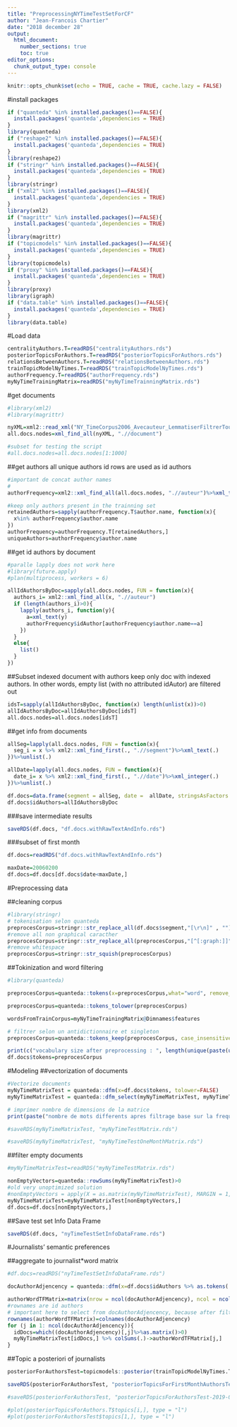 ```yaml
---
title: "PreprocessingNYTimeTestSetForCF"
author: "Jean-Francois Chartier"
date: "2018 december 28"
output: 
  html_document:
    number_sections: true
    toc: true
editor_options: 
  chunk_output_type: console
---
```



```r
knitr::opts_chunk$set(echo = TRUE, cache = TRUE, cache.lazy = FALSE)
```


#install packages
```r
if ("quanteda" %in% installed.packages()==FALSE){
  install.packages('quanteda',dependencies = TRUE)
}
library(quanteda)
if ("reshape2" %in% installed.packages()==FALSE){
  install.packages('quanteda',dependencies = TRUE)
}
library(reshape2)
if ("stringr" %in% installed.packages()==FALSE){
  install.packages('quanteda',dependencies = TRUE)
}
library(stringr)
if ("xml2" %in% installed.packages()==FALSE){
  install.packages('quanteda',dependencies = TRUE)
}
library(xml2)
if ("magrittr" %in% installed.packages()==FALSE){
  install.packages('quanteda',dependencies = TRUE)
}
library(magrittr)
if ("topicmodels" %in% installed.packages()==FALSE){
  install.packages('quanteda',dependencies = TRUE)
}
library(topicmodels)
if ("proxy" %in% installed.packages()==FALSE){
  install.packages('quanteda',dependencies = TRUE)
}
library(proxy)
library(igraph)
if ("data.table" %in% installed.packages()==FALSE){
  install.packages('quanteda',dependencies = TRUE)
}
library(data.table)

```


#Load data
```r
centralityAuthors.T=readRDS("centralityAuthors.rds")
posteriorTopicsForAuthors.T=readRDS("posteriorTopicsForAuthors.rds")
relationsBetweenAuthors.T=readRDS("relationsBetweenAuthors.rds")
trainTopicModelNyTimes.T=readRDS("trainTopicModelNyTimes.rds")
authorFrequency.T=readRDS("authorFrequency.rds")
myNyTimeTrainingMatrix=readRDS("myNyTimeTrainningMatrix.rds")
```

#get documents
```r
#library(xml2)
#library(magrittr)

nyXML=xml2::read_xml("NY_TimeCorpus2006_Avecauteur_LemmatiserFiltrerToutSaufNomAdjVerbe_formatJFC.xml", encoding="ANSI")
all.docs.nodes=xml_find_all(nyXML, ".//document")

#subset for testing the script
#all.docs.nodes=all.docs.nodes[1:1000]

```


##get authors
all unique authors
id rows are used as id authors
```r
#important de concat author names
#
authorFrequency=xml2::xml_find_all(all.docs.nodes, ".//auteur")%>%xml_text(.)%>%table(.)%>%as.data.frame(., stringsAsFactors=F)%>% set_colnames(., c("author.name", "frequency"))

#keep only authors present in the trainning set
retainedAuthors=sapply(authorFrequency.T$author.name, function(x){
  x%in% authorFrequency$author.name
})
authorFrequency=authorFrequency.T[retainedAuthors,]
uniqueAuthors=authorFrequency$author.name

```

##get id authors by document
```r
#paralle lapply does not work here
#library(future.apply)
#plan(multiprocess, workers = 6)

allIdAuthorsByDoc=sapply(all.docs.nodes, FUN = function(x){
  authors_i= xml2::xml_find_all(x, ".//auteur")
  if (length(authors_i)>0){
    lapply(authors_i, function(y){
      a=xml_text(y) 
      authorFrequency$idAuthor[authorFrequency$author.name==a]
    })
  }
  else{
    list()
  }
})


```

##Subset indexed document with authors
keep only doc with indexed authors. In other words, empty list (with no attributed idAutor) are filtered out
```r
idsT=sapply(allIdAuthorsByDoc, function(x) length(unlist(x))>0)
allIdAuthorsByDoc=allIdAuthorsByDoc[idsT]
all.docs.nodes=all.docs.nodes[idsT]
```


##get info from documents
```r

allSeg=lapply(all.docs.nodes, FUN = function(x){
  seg_i = x %>% xml2::xml_find_first(., ".//segment")%>%xml_text(.)
})%>%unlist(.)

allDate=lapply(all.docs.nodes, FUN = function(x){
  date_i= x %>% xml2::xml_find_first(., ".//date")%>%xml_integer(.)
})%>%unlist(.)

df.docs=data.frame(segment = allSeg, date =  allDate, stringsAsFactors = F)
df.docs$idAuthors=allIdAuthorsByDoc
```

###save intermediate results
```r
saveRDS(df.docs, "df.docs.withRawTextAndInfo.rds")
```


###subset of first month
```r
df.docs=readRDS("df.docs.withRawTextAndInfo.rds")

maxDate=20060200
df.docs=df.docs[df.docs$date<maxDate,]

```

#Preprocessing data

##cleaning corpus
```r
#library(stringr)
# tokenisation selon quanteda
preprocesCorpus=stringr::str_replace_all(df.docs$segment,"[\r\n]" , "")
#remove all non graphical caracther
preprocesCorpus=stringr::str_replace_all(preprocesCorpus,"[^[:graph:]]", " ")
#remove whitespace
preprocesCorpus=stringr::str_squish(preprocesCorpus)
```

##Tokinization and word filtering
```r
#library(quanteda)

preprocesCorpus=quanteda::tokens(x=preprocesCorpus,what="word", remove_punct = TRUE, remove_numbers = TRUE, remove_separators = TRUE,remove_hyphens = TRUE, remove_symbols=TRUE, remove_url = TRUE)

preprocesCorpus=quanteda::tokens_tolower(preprocesCorpus)

wordsFromTrainCorpus=myNyTimeTrainingMatrix@Dimnames$features

# filtrer selon un antidictionnaire et singleton
preprocesCorpus=quanteda::tokens_keep(preprocesCorpus, case_insensitive = F, valuetype = "glob", pattern=wordsFromTrainCorpus)

print(c("vocabulary size after preprocessing : ", length(unique(paste(unlist(preprocesCorpus))) )))
df.docs$tokens=preprocesCorpus
```


#Modeling 
##vectorization of documents
```r
#Vectorize documents 
myNyTimeMatrixTest = quanteda::dfm(x=df.docs$tokens, tolower=FALSE)
myNyTimeMatrixTest = quanteda::dfm_select(myNyTimeMatrixTest, myNyTimeTrainingMatrix)

# imprimer nombre de dimensions de la matrice
print(paste("nombre de mots differents apres filtrage base sur la frequence documentaire : ", length(myNyTimeMatrixTest@Dimnames$features)))

#saveRDS(myNyTimeMatrixTest, "myNyTimeTestMatrix.rds")

#saveRDS(myNyTimeMatrixTest, "myNyTimeTestOneMonthMatrix.rds")

```

##filter empty documents

```r
#myNyTimeMatrixTest=readRDS("myNyTimeTestMatrix.rds")

nonEmptyVectors=quanteda::rowSums(myNyTimeMatrixTest)>0
#old very unoptimized solution
#nonEmptyVectors = apply(X = as.matrix(myNyTimeMatrixTest), MARGIN = 1, FUN = function(x) sqrt(sum(x^2))>0)
myNyTimeMatrixTest=myNyTimeMatrixTest[nonEmptyVectors,]
df.docs=df.docs[nonEmptyVectors,]

```

##Save test set Info Data Frame
```r
saveRDS(df.docs, "nyTimeTestSetInfoDataFrame.rds")
```



#Journalists' semantic preferences


##aggregate to journalist*word matrix
```r
#df.docs=readRDS("nyTimeTestSetInfoDataFrame.rds")

docAuthorAdjencency = quanteda::dfm(x=df.docs$idAuthors %>% as.tokens(.), tolower=FALSE)

authorWordTFMatrix=matrix(nrow = ncol(docAuthorAdjencency), ncol = ncol(myNyTimeMatrixTest))
#rownames are id authors 
# important here to select from docAuthorAdjencency, because after filtering empty segment, we have authors in the corpus who are never instanciated in the matrix 
rownames(authorWordTFMatrix)=colnames(docAuthorAdjencency)
for (j in 1: ncol(docAuthorAdjencency)){
  idDocs=which((docAuthorAdjencency)[,j]%>%as.matrix()>0)
  myNyTimeMatrixTest[idDocs,] %>% colSums(.)->authorWordTFMatrix[j,]
}

```

##Topic a posteriori of journalists
```r

posteriorForAuthorsTest=topicmodels::posterior(trainTopicModelNyTimes.T, newdata = authorWordTFMatrix)

saveRDS(posteriorForAuthorsTest, "posteriorTopicsForFirstMonthAuthorsTest-2019-01-09.rds")

#saveRDS(posteriorForAuthorsTest, "posteriorTopicsForAuthorsTest-2019-01-04.rds")

#plot(posteriorTopicsForAuthors.T$topics[i,], type = "l")
#plot(posteriorForAuthorsTest$topics[1,], type = "l")

```






